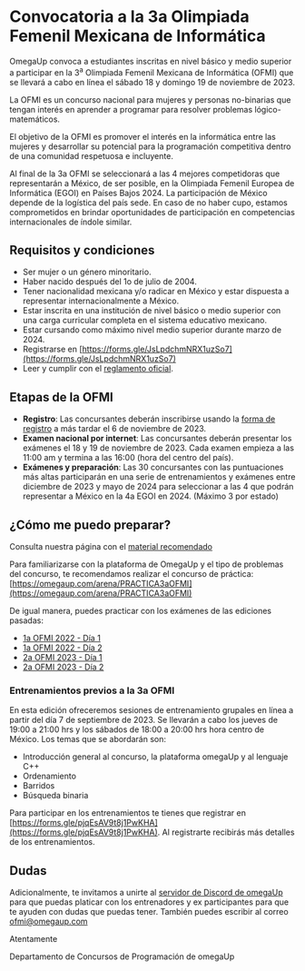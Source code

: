 # Convocatoria a la 3a Olimpiada Femenil Mexicana de Informática

OmegaUp convoca a estudiantes inscritas en nivel básico y medio superior a participar en la 3<sup>a</sup> Olimpiada Femenil Mexicana de Informática (OFMI) que se llevará a cabo en línea el sábado 18 y domingo 19 de noviembre de 2023.

La OFMI es un concurso nacional para mujeres y personas no-binarias que tengan interés en aprender a programar para resolver problemas lógico-matemáticos.

El objetivo de la OFMI es promover el interés en la informática entre las mujeres y desarrollar su potencial para la programación competitiva dentro de una comunidad respetuosa e incluyente.

Al final de la 3a OFMI se seleccionará a las 4 mejores competidoras que representarán a México, de ser posible, en la Olimpiada Femenil Europea de Informática (EGOI) en Países Bajos 2024. La participación de México depende de la logística del país sede. En caso de no haber cupo, estamos comprometidos en brindar oportunidades de participación en competencias internacionales de índole similar.

## Requisitos y condiciones

- Ser mujer o un género minoritario.
- Haber nacido después del 1o de julio de 2004.
- Tener nacionalidad mexicana y/o radicar en México y estar dispuesta a representar internacionalmente a México.
- Estar inscrita en una institución de nivel básico o medio superior con una carga curricular completa en el sistema educativo mexicano.
- Estar cursando como máximo nivel medio superior durante marzo de 2024.
- Registrarse en [https://forms.gle/JsLpdchmNRX1uzSo7](https://forms.gle/JsLpdchmNRX1uzSo7)
- Leer y cumplir con el [reglamento oficial](reglamento).

## Etapas de la OFMI

- **Registro**: Las concursantes deberán inscribirse usando la [forma de registro](https://forms.gle/JsLpdchmNRX1uzSo7) a más tardar el 6 de noviembre de 2023.
- **Examen nacional por internet**: Las concursantes deberán presentar los exámenes el 18 y 19 de noviembre de 2023. Cada examen empieza a las 11:00 am y termina a las 16:00 (hora del centro del país).
- **Exámenes y preparación**: Las 30 concursantes con las puntuaciones más altas participarán en una serie de entrenamientos y exámenes entre diciembre de 2023 y mayo de 2024 para seleccionar a las 4 que podrán representar a México en la 4a EGOI en 2024. (Máximo 3 por estado)

## ¿Cómo me puedo preparar?

Consulta nuestra página con el [material recomendado](material)

Para familiarizarse con la plataforma de OmegaUp y el tipo de problemas del concurso, te recomendamos realizar el concurso de práctica: [https://omegaup.com/arena/PRACTICA3aOFMI](https://omegaup.com/arena/PRACTICA3aOFMI)

De igual manera, puedes practicar con los exámenes de las ediciones pasadas:

- [1a OFMI 2022 - Día 1](https://omegaup.com/arena/OFMI2022DIA1/#problems)
- [1a OFMI 2022 - Día 2](https://omegaup.com/arena/OFMI2022DIA2/#problems)
- [2a OFMI 2023 - Día 1](https://omegaup.com/arena/OFMI2023DIA1/#problems)
- [2a OFMI 2023 - Día 2](https://omegaup.com/arena/OFMI2023DIA2/#problems)

### Entrenamientos previos a la 3a OFMI

En esta edición ofreceremos sesiones de entrenamiento grupales en línea a partir del día 7 de septiembre de 2023. Se llevarán a cabo los jueves de 19:00 a 21:00 hrs y los sábados de 18:00 a 20:00 hrs hora centro de México. Los temas que se abordarán son:

- Introducción general al concurso, la plataforma omegaUp y al lenguaje C++
- Ordenamiento
- Barridos
- Búsqueda binaria

Para participar en los entrenamientos te tienes que registrar en [https://forms.gle/pjqEsAV9t8j1PwKHA](https://forms.gle/pjqEsAV9t8j1PwKHA). Al registrarte recibirás más detalles de los entrenamientos.

## Dudas

Adicionalmente, te invitamos a unirte al [servidor de Discord de omegaUp](https://discord.gg/gn6GTb4rfG) para que puedas platicar con los entrenadores y ex participantes para que te ayuden con dudas que puedas tener. También puedes escribir al correo [ofmi@omegaup.com](mailto:ofmi@omegaup.com)

Atentamente

Departamento de Concursos de Programación de omegaUp
